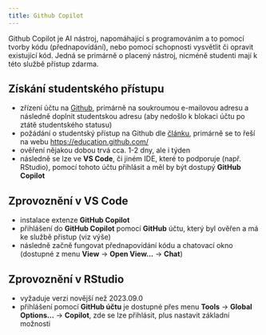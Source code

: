 ```yaml
---
title: Github Copilot
---
```


Github Copilot je AI nástroj, napomáhající s programováním a to pomocí tvorby kódu (přednapovídání), nebo pomocí schopnosti vysvětlit či opravit existující kód. Jedná se primárně o placený nástroj, nicméně studenti mají k této službě přístup zdarma.

## Získání studentského přístupu

- zřízení účtu na [Github](github.com), primárně na soukroumou e-mailovou adresu a následně doplnit studentskou adresu (aby nedošlo k blokaci účtu po ztátě studentského statusu)
- požádání o studentský přístup na Github dle [článku](https://techcommunity.microsoft.com/t5/educator-developer-blog/step-by-step-setting-up-github-student-and-github-copilot-as-an/ba-p/3736279), primárně se to řeší na webu [https://education.github.com/](https://education.github.com/pack?WT.mc_id=academic-88217-leestott)
- ověření nějakou dobou trvá cca. 1-2 dny, ale i týden
- následně se lze ve **VS Code**, či jiném IDE, které to podporuje (např. RStudio), pomocí tohoto účtu přihlásit a měl by být dostupý **GitHub Copilot**  

## Zprovoznění v VS Code

- instalace extenze **GitHub Copilot**
- přihlášení do **GitHub Copilot** pomocí **GitHub** účtu, který byl ověřen a má ke službě přistup (viz výše)
- následně začně fungovat přednapovídání kódu a chatovací okno (dostupné z menu **View** -> **Open View...** -> **Chat**)

## Zprovoznění v RStudio

- vyžaduje verzi novější než 2023.09.0
- přihlášení pomocí **GitHub účtu** je dostupné přes menu **Tools** -> **Global Options...** -> **Copilot**, zde se lze přihlásit, plus nastavit základní možnosti